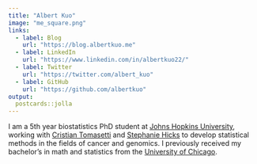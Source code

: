 ```yaml
---
title: "Albert Kuo"
image: "me_square.png"
links:
  - label: Blog
    url: "https://blog.albertkuo.me"
  - label: LinkedIn
    url: "https://www.linkedin.com/in/albertkuo22/"
  - label: Twitter
    url: "https://twitter.com/albert_kuo"
  - label: GitHub
    url: "https://github.com/albertkuo"
output:
  postcards::jolla
---
```


I am a 5th year biostatistics PhD student at [Johns Hopkins University](https://www.jhu.edu/),
working with [Cristian Tomasetti](https://www.cristiantomasetti.com/) and 
[Stephanie Hicks](https://www.stephaniehicks.com/) to develop statistical methods in
the fields of cancer and genomics. I previously received my bachelor's in
math and statistics from the [University of Chicago](https://www.uchicago.edu/).